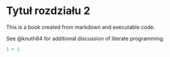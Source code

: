 # Tytuł rozdziału 2 {#chap2}

This is a book created from markdown and executable code.

See @knuth84 for additional discussion of literate programming.

```r
1 + 1
```

